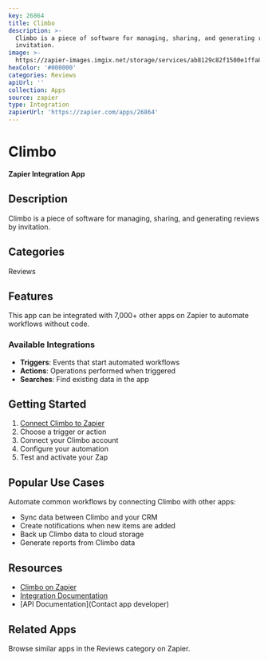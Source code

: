 ```yaml
---
key: 26864
title: Climbo
description: >-
  Climbo is a piece of software for managing, sharing, and generating reviews by
  invitation.
image: >-
  https://zapier-images.imgix.net/storage/services/ab8129c82f1500e1ffa8d116485cc7e0.png?auto=format%2Ccompress&ixlib=python-3.0.0&q=50
hexColor: '#000000'
categories: Reviews
apiUrl: ''
collection: Apps
source: zapier
type: Integration
zapierUrl: 'https://zapier.com/apps/26864'
---
```

# Climbo

**Zapier Integration App**

## Description

Climbo is a piece of software for managing, sharing, and generating reviews by invitation.

## Categories

Reviews

## Features

This app can be integrated with 7,000+ other apps on Zapier to automate workflows without code.

### Available Integrations

- **Triggers**: Events that start automated workflows
- **Actions**: Operations performed when triggered
- **Searches**: Find existing data in the app

## Getting Started

1. [Connect Climbo to Zapier](https://zapier.com/apps/26864)
2. Choose a trigger or action
3. Connect your Climbo account
4. Configure your automation
5. Test and activate your Zap

## Popular Use Cases

Automate common workflows by connecting Climbo with other apps:

- Sync data between Climbo and your CRM
- Create notifications when new items are added
- Back up Climbo data to cloud storage
- Generate reports from Climbo data

## Resources

- [Climbo on Zapier](https://zapier.com/apps/26864)
- [Integration Documentation](https://zapier.com/apps/26864/integrations)
- [API Documentation](Contact app developer)

## Related Apps

Browse similar apps in the Reviews category on Zapier.

